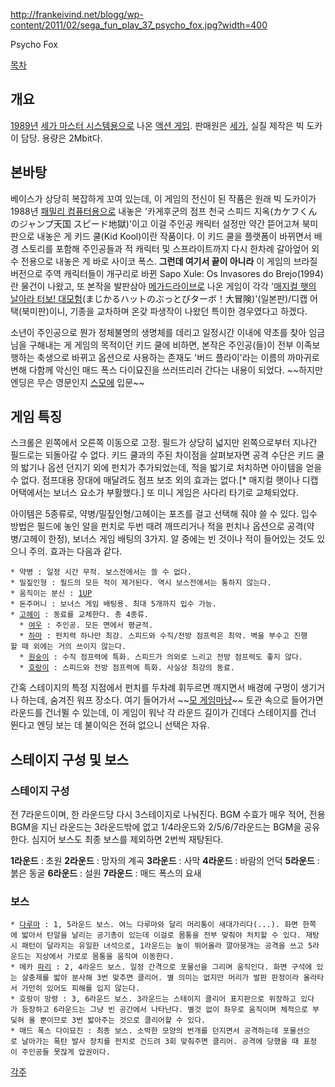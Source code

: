 http://frankeivind.net/blogg/wp-content/2011/02/sega_fun_play_37_psycho_fox.jpg?width=400

Psycho Fox

[[목차]]

== 개요 ==
[[1989년]] [[세가 마스터 시스템]]용으로 나온 [[액션 게임]]. 판매원은 [[세가]], 실질 제작은 빅 도카이 담당. 용량은 2Mbit다.

== 본바탕 ==
베이스가 상당히 복잡하게 꼬여 있는데, 이 게임의 전신이 된 작품은 원래 빅 도카이가 1988년 [[패밀리 컴퓨터]]용으로 내놓은 '카게후군의 점프 천국 스피드 지옥(カケフくんのジャンプ天国 スピード地獄)'이고 이걸 주인공 캐릭터 설정만 약간 뜯어고쳐 북미판으로 내놓은 게 키드 쿨(Kid Kool)이란 작품이다. 이 키드 쿨을 플랫폼이 바뀌면서 배경 스토리를 포함해 주인공들과 적 캐릭터 및 스프라이트까지 다시 한차례 갈아엎어 외수 전용으로 내놓은 게 바로 사이코 폭스.
'''그런데 여기서 끝이 아니라''' 이 게임의 브라질 버전으로 주역 캐릭터들이 개구리로 바뀐 Sapo Xule: Os Invasores do Brejo(1994)란 물건이 나왔고, 또 본작을 발판삼아 [[메가드라이브]]로 나온 게임이 각각 '[[용의 아들|매지컬 햇의 날아라 터보! 대모험]](まじかるハットのぶっとびターボ！大冒険)'(일본판)/디캡 어택(북미판)이니, 기종을 교차하며 온갖 파생작이 나왔던 특이한 경우였다고 하겠다.

소년이 주인공으로 뭔가 정체불명의 생명체를 데리고 일정시간 이내에 약초를 찾아 임금님을 구해내는 게 게임의 목적이던 키드 쿨에 비하면, 본작은 주인공(들)이 전부 이족보행하는 축생으로 바뀌고 옵션으로 사용하는 존재도 '버드 플라이'라는 이름의 까마귀로 변해 다함께 악신인 매드 폭스 다이묘진을 쓰러뜨리러 간다는 내용이 되었다. ~~하지만 엔딩은 무슨 영문인지 [[스모]]에 입문~~

== 게임 특징 ==
스크롤은 왼쪽에서 오른쪽 이동으로 고정. 필드가 상당히 넓지만 왼쪽으로부터 지나간 필드로는 되돌아갈 수 없다. 키드 쿨과의 주된 차이점을 살펴보자면 공격 수단은 키드 쿨의 밟기나 옵션 던지기 외에 펀치가 추가되었는데, 적을 밟기로 처치하면 아이템을 얻을 수 없다. 점프대용 장대에 매달려도 점프 보조 외의 효과는 없다.[* 매지컬 햇이나 디캡 어택에서는 보너스 요소가 부활했다.] 또 미니 게임은 사다리 타기로 교체되었다.

아이템은 5종류로, 약병/밀짚인형/고헤이는 포즈를 걸고 선택해 줘야 쓸 수 있다. 입수 방법은 필드에 놓인 알을 펀치로 두번 때려 깨뜨리거나 적을 펀치나 옵션으로 공격(약병/고헤이 한정), 보너스 게임 배팅의 3가지. 알 중에는 빈 것이나 적이 들어있는 것도 있으니 주의. 효과는 다음과 같다.

 * 약병 : 일정 시간 무적. 보스전에서는 쓸 수 없다.
 * 밀짚인형 : 필드의 모든 적이 제거된다. 역시 보스전에서는 통하지 않는다.
 * 움직이는 분신 : [[1UP]]
 * 돈주머니 : 보너스 게임 배팅용. 최대 5개까지 입수 가능.
 * [[고헤이]] : 동료를 교체한다. 총 4종류.
   * [[여우]] : 주인공. 모든 면에서 평균적.
   * [[하마]] : 펀치력 하나만 최강. 스피드와 수직/전방 점프력은 최악. 벽을 부수고 진행할 때 외에는 거의 쓰이지 않는다.
   * [[원숭이]] : 수직 점프력에 특화. 스피드가 의외로 느리고 전방 점프력도 좋지 않다.
   * [[호랑이]] : 스피드와 전방 점프력에 특화. 사실상 최강의 동료.

간혹 스테이지의 특정 지점에서 펀치를 두차례 휘두르면 깨지면서 배경에 구멍이 생기거나 하는데, 숨겨진 워프 장소다. 여기 들어가서 ~~[[슈퍼 마리오 브라더스|모 게임마냥]]~~ 토관 속으로 들어가면 라운드를 건너뛸 수 있는데, 이 게임이 워낙 각 라운드 길이가 긴데다 스테이지를 건너 뛴다고 엔딩 보는 데 불이익은 전혀 없으니 선택은 자유. 

== 스테이지 구성 및 보스 ==
=== 스테이지 구성 ===
전 7라운드이며, 한 라운드당 다시 3스테이지로 나눠진다. BGM 수효가 매우 적어, 전용 BGM을 지닌 라운드는 3라운드밖에 없고 1/4라운드와 2/5/6/7라운드는 BGM을 공유한다. 심지어 보스도 최종 보스를 제외하면 2번씩 재탕된다.

'''1라운드''' : 초원
'''2라운드''' : 망자의 계곡
'''3라운드''' : 사막
'''4라운드''' : 바람의 언덕
'''5라운드''' : 붉은 동굴
'''6라운드''' : 설원
'''7라운드''' : 매드 폭스의 요새

=== 보스 ===
 * [[다루마]] : 1, 5라운드 보스. 여느 다루마와 달리 머리통이 새대가리다(...). 화면 한쪽에 밟아서 탄알을 날리는 공기총이 있는데 이걸로 몸통을 전부 맞춰야 처치할 수 있다. 재탕시 패턴이 달라지는 유일한 녀석으로, 1라운드는 높이 뛰어올라 깔아뭉개는 공격을 쓰고 5라운드는 지상에서 가로로 몸통을 움직여 이동한다.
 * 메카 [[파리]] : 2, 4라운드 보스. 일정 간격으로 포물선을 그리며 움직인다. 화면 구석에 있는 살충제를 밟아 분사해 3번 맞추면 클리어. 별 의미는 없지만 머리가 발판 판정이라 올라타서 가만히 있어도 피해를 입지 않는다.
 * 호랑이 망령 : 3, 6라운드 보스. 3라운드는 스테이지 클리어 표지판으로 위장하고 있다가 등장하고 6라운드는 그냥 빈 공간에서 나타난다. 별것 없이 좌우로 움직이며 체적으로 부딪혀 올 뿐이므로 3번 밟아주는 것으로 클리어할 수 있다.
 * 매드 폭스 다이묘진 : 최종 보스. 소박한 모양의 번개를 던지면서 공격하는데 포물선으로 날아가는 폭탄 발사 장치를 펀치로 건드려 3회 맞춰주면 클리어. 공격에 당했을 때 표정이 주인공들 못잖게 압권이다.

[[각주]]
